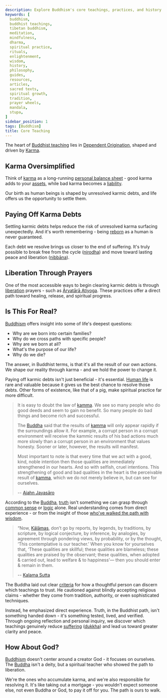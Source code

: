 ```yaml
---
description: Explore Buddhism's core teachings, practices, and history with guides on philosophy, meditation, rituals, and enlightenment.
keywords: [
  buddhism,
  buddhist teachings,
  tibetan buddhism,
  meditation,
  mindfulness,
  dharma,
  spiritual practice,
  rituals,
  enlightenment,
  wisdom,
  history,
  philosophy,
  guides,
  resources,
  articles,
  sacred texts,
  spiritual growth,
  tradition,
  prayer wheels,
  mandala,
  stupa,
]
sidebar_position: 1
tags: [Buddhism]
title: Core Teaching
---
```



<Welcome />

The heart of [Buddhist teaching](https://en.wikipedia.org/wiki/Buddhism) lies in [Dependent Origination](https://en.wikipedia.org/wiki/Prat%C4%ABtyasamutp%C4%81da), shaped and driven by [Karma](https://en.wikipedia.org/wiki/Buddhism#Karma).

<Pratityasamutpada />

## Karma Oversimplified

Think of [karma](https://en.wikipedia.org/wiki/Karma_in_Buddhism) as
a long-running [personal balance sheet](https://en.wikipedia.org/wiki/Balance_sheet#Personal) -
good karma adds to your [assets](https://en.wikipedia.org/wiki/Asset),
while bad karma becomes a [liability](https://en.wikipedia.org/wiki/Liability_(financial_accounting)).

Our birth as human beings is shaped by unresolved karmic debts,
and life offers us the opportunity to settle them.

## Paying Off Karma Debts

Settling karmic debts helps reduce the risk of unresolved karma surfacing unexpectedly.
And it's worth remembering - being [reborn](https://en.wikipedia.org/wiki/Rebirth_(Buddhism)) as a human is never guaranteed.

Each debt we resolve brings us closer to the end of suffering.
It's truly possible to break free from the cycle ([nirodha](https://en.wikipedia.org/wiki/Nirodha)) and move toward
lasting peace and liberation ([nibbāna](https://en.wikipedia.org/wiki/Nirvana_(Buddhism))).

## Liberation Through Prayers

One of the most accessible ways to begin clearing karmic debts is through
[liberation](https://en.wikipedia.org/wiki/Buddhism#Paths_to_liberation) prayers - such as [Āryatārā Atiyoga](arya-tara-atiyoga.mdx).
These practices offer a direct path toward healing, release, and spiritual progress.

## Is This For Real?

[Buddhism](https://en.wikipedia.org/wiki/Buddhism) offers insight into some of life's deepest questions:

- Why are we born into certain families?
- Why do we cross paths with specific people?
- Why are we born at all?
- What's the purpose of our life?
- Why do we die?

The answer, in Buddhist terms, is that it's all the result of our own actions.
We shape our reality through karma - and we hold the power to change it.

Paying off karmic debts isn't just beneficial - it's essential.
[Human life](https://en.wikipedia.org/wiki/Human_beings_in_Buddhism#Qualities_of_human_life) is rare and valuable because it gives us the best chance
to resolve those debts. Other forms of existence, like that of a pig,
make spiritual practice far more difficult.

> It is easy to doubt the law of [kamma](https://en.wikipedia.org/wiki/Karma_in_Buddhism).
  We see so many people who do good deeds and seem to gain no benefit.
  So many people do bad things and become rich and successful.
>
> The [Buddha](https://en.wikipedia.org/wiki/The_Buddha) said that the results
  of [kamma](https://en.wikipedia.org/wiki/Karma_in_Buddhism) will only appear rapidly
  if the surroundings allow it. For example, a corrupt person in a corrupt
  environment will receive the kammic results of his bad actions much more slowly
  than a corrupt person in an environment that values honesty.
  Sooner or later, however, the results will manifest.
>
> Most important to note is that every time that we act with a good, kind,
  noble intention then those qualities are immediately strengthened in our hearts.
  And so with selfish, cruel intentions.
  This strengthening of good and bad qualities in the heart is
  the perceivable result of [kamma](https://en.wikipedia.org/wiki/Karma_in_Buddhism),
  which we do not merely believe in, but can see for ourselves.
>
> -- [Ajahn Jayasāro](https://en.wikipedia.org/wiki/Ajahn_Jayas%C4%81ro)

According to the [Buddha](https://en.wikipedia.org/wiki/The_Buddha),
[truth](https://en.wikipedia.org/wiki/Reality_in_Buddhism) isn't something we can grasp through
[common sense](https://en.wikipedia.org/wiki/Common_sense) or [logic](https://en.wikipedia.org/wiki/Logical_reasoning) alone.
Real understanding comes from direct experience -
or from the insight of those [who've walked the path with wisdom](https://en.wikisource.org/wiki/Translation:Dhammapada/Chapter_6).

> “Now, [Kālāmas](https://en.wikipedia.org/wiki/K%C4%81l%C4%81ma), don’t go by reports, by legends, by traditions, by scripture,
by logical conjecture, by inference, by analogies, by agreement through pondering views,
by probability, or by the thought, ‘This contemplative is our teacher.’
When you know for yourselves that, ‘These qualities are skillful;
these qualities are blameless; these qualities are praised by the observant;
these qualities, when adopted & carried out, lead to welfare & to happiness’—
then you should enter & remain in them.
>
> -- [Kalama Sutta](https://en.wikipedia.org/wiki/Kesamutti_Sutta)

The Buddha laid out clear [criteria](https://en.wikipedia.org/wiki/Kesamutti_Sutta#Discerning_Religious_Teachings) for how a thoughtful person can discern
which teachings to trust. He cautioned against blindly accepting
religious claims - whether they come from tradition, authority,
or even sophisticated techniques.

Instead, he emphasized direct experience. Truth, in the Buddhist path,
isn't something handed down - it's something tested, lived, and verified.
Through ongoing reflection and personal inquiry, we discover which teachings
genuinely reduce [suffering](https://en.wikipedia.org/wiki/Suffering) ([dukkha](https://en.wikipedia.org/wiki/Dukkha))
and lead us toward greater clarity and peace.

## How About God?

[Buddhism](https://en.wikipedia.org/wiki/Buddhism) doesn't center around a creator God - it focuses on ourselves.
The [Buddha](https://en.wikipedia.org/wiki/The_Buddha) isn't a deity, but a spiritual teacher who showed the path
to liberation.

We're the ones who accumulate karma, and we're also responsible for
resolving it. It's like taking out a mortgage - you wouldn't expect
someone else, not even Buddha or God, to pay it off for you.
The path is ours to walk.

